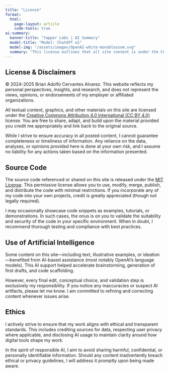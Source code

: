 ```yaml
---
title: "License"
format: 
  html:
    page-layout: article
    code-tools: true
ai-summary:
  banner-title: "Yapper Labs | AI Summary"
  model-title: "Model: ChatGPT o1"
  model-img: "/assets/images/OpenAI-white-monoblossom.svg"
  summary: "This license outlines that all site content is under the CC-BY 4.0 license for free adaptation and sharing, as long as you credit me. The source code is MIT-licensed, meaning you can use or modify it without major restrictions. Additionally, while some elements were initially generated with AI, every final decision and revision is mine alone, so if you’re curious about the process, feel free to reach out."
---
```




```{=html}
<!-- License Container #1: License & Disclaimers -->
<section class="license-block license-section">
  <h2>License &amp; Disclaimers</h2>
  <p>
    &copy; 2024-2025 Brian Adolfo Cervantes Alvarez. This website reflects my
    personal perspectives, insights, and research, and does not represent
    the views, opinions, or endorsements of my employer or affiliated
    organizations.
  </p>
  <p>
    All textual content, graphics, and other materials on this site are
    licensed under the <a href="https://creativecommons.org/licenses/by/4.0/"
    target="_blank" rel="noopener">Creative Commons Attribution 4.0
    International (CC BY 4.0)</a> license. You are free to share, adapt, and
    build upon the material provided you credit me appropriately and link back
    to the original source.
  </p>
  <p>
    While I strive to ensure accuracy in all posted content, I cannot guarantee
    completeness or timeliness of information. Any reliance on the data,
    analyses, or opinions provided here is done at your own risk, and I assume
    no liability for any actions taken based on the information presented.
  </p>
</section>

<!-- License Container #2: Source Code -->
<section class="license-block license-section">
  <h2>Source Code</h2>
  <p>
    The source code referenced or shared on this site is released under the
    <a href="https://opensource.org/licenses/MIT" target="_blank" rel="noopener">MIT License</a>.
    This permissive license allows you to use, modify, merge, publish, and
    distribute the code with minimal restrictions. If you incorporate any of my
    code into your own projects, credit is greatly appreciated (though not
    legally required).
  </p>
  <p>
    I may occasionally showcase code snippets as examples, tutorials, or
    demonstrations. In such cases, the onus is on you to validate the suitability
    and security of the code in your specific environment. When in doubt, I
    recommend thorough testing and compliance with best practices.
  </p>
</section>

<!-- License Container #3: Use of Artificial Intelligence -->
<section class="license-block license-section">
  <h2>Use of Artificial Intelligence</h2>
  <p>
    Some content on this site—including text, illustrative examples, or
    ideation—benefited from AI-based assistance (most notably OpenAI’s
    language models). This AI support helped accelerate brainstorming,
    generation of first drafts, and code scaffolding.
  </p>
  <p>
    However, every final edit, conceptual choice, and validation step is
    exclusively my responsibility. If you notice any inaccuracies or suspect AI
    artifacts, please let me know. I am committed to refining and correcting
    content whenever issues arise.
  </p>
</section>

<!-- License Container #4: Ethics -->
<section class="license-block license-section">
  <h2>Ethics</h2>
  <p>
    I actively strive to ensure that my work aligns with ethical and
    transparent standards. This includes crediting sources for data,
    respecting user privacy where applicable, and disclosing AI usage to
    maintain clarity around how digital tools shape my work.
  </p>
  <p>
    In the spirit of responsible AI, I aim to avoid sharing harmful,
    confidential, or personally identifiable information. Should any
    content inadvertently breach ethical or privacy guidelines, I will
    address it promptly upon being made aware.
  </p>
</section>
```